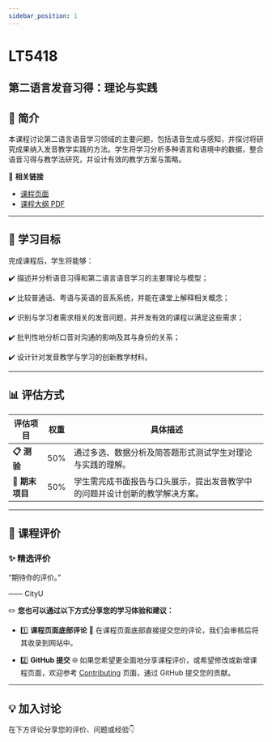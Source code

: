 ```yaml
---
sidebar_position: 1
---
```


# LT5418
## 第二语言发音习得：理论与实践

## **📘 简介**
本课程讨论第二语言语音学习领域的主要问题，包括语音生成与感知，并探讨将研究成果纳入发音教学实践的方法。学生将学习分析多种语言和语境中的数据，整合语音习得与教学法研究，并设计有效的教学方案与策略。

🔗 **相关链接**
- [课程页面](https://www.cityu.edu.hk/catalogue/pg/202425/course/LT5418.htm)
- [课程大纲 PDF](https://www.cityu.edu.hk/catalogue/pg/202425/course/LT5418.pdf)

---

## **🎯 学习目标**

完成课程后，学生将能够：

✔️ 描述并分析语音习得和第二语言语音学习的主要理论与模型；

✔️ 比较普通话、粤语与英语的音系系统，并能在课堂上解释相关概念；

✔️ 识别与学习者需求相关的发音问题，并开发有效的课程以满足这些需求；

✔️ 批判性地分析口音对沟通的影响及其与身份的关系；

✔️ 设计针对发音教学与学习的创新教学材料。

---

## **📊 评估方式**

| **评估项目**                | **权重** | **具体描述**                                                                                     |
|----------------------------|---------|-----------------------------------------------------------------------------------------------|
| **📋 测验**                | 50%     | 通过多选、数据分析及简答题形式测试学生对理论与实践的理解。                                              |
| **📄 期末项目**             | 50%     | 学生需完成书面报告与口头展示，提出发音教学中的问题并设计创新的教学解决方案。                                     |

---

## **💬 课程评价**

### ✨ **精选评价**
<div className={commentStyles.commentBox}>
    <p className={commentStyles.commentText}>
        “期待你的评价。”
    </p>
    <p className={commentStyles.commentAuthor}>—— CityU</p>
</div>

✏️ **您也可以通过以下方式分享您的学习体验和建议：**

- 1️⃣ **课程页面底部评论**
💬 在课程页面底部直接提交您的评论，我们会审核后将其收录到网站中。

- 2️⃣ **GitHub 提交**
🌐 如果您希望更全面地分享课程评价，或希望修改或新增课程页面，欢迎参考 [Contributing](/contributing) 页面，通过 GitHub 提交您的贡献。

---

## **💡 加入讨论**

在下方评论分享您的评价、问题或经验👇
<Utterances />
